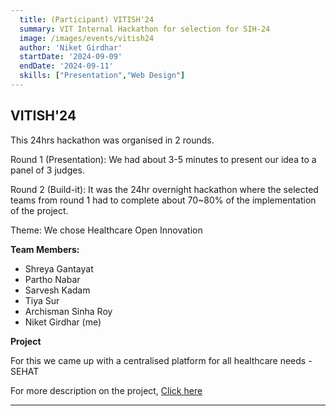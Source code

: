 ```yaml
---
  title: (Participant) VITISH'24
  summary: VIT Internal Hackathon for selection for SIH-24
  image: /images/events/vitish24
  author: 'Niket Girdhar'
  startDate: '2024-09-09'
  endDate: '2024-09-11'
  skills: ["Presentation","Web Design"]
---
```


## VITISH'24 

This 24hrs hackathon was organised in 2 rounds.

Round 1 (Presentation): We had about 3-5 minutes to present our idea to a panel of 3 judges.

Round 2 (Build-it): It was the 24hr overnight hackathon where the selected teams from round 1 had to complete about 70~80% of the implementation of the project.

Theme: We chose Healthcare Open Innovation

**Team Members:**
- Shreya Gantayat
- Partho Nabar
- Sarvesh Kadam
- Tiya Sur
- Archisman Sinha Roy
- Niket Girdhar (me)

**Project**

For this we came up with a centralised platform for all healthcare needs - SEHAT

For more description on the project, [Click here](../projects/SEHAT)

---